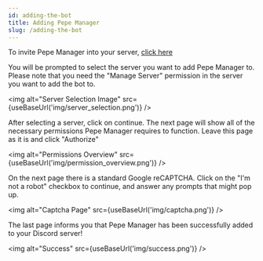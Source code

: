 ```yaml
---
id: adding-the-bot
title: Adding Pepe Manager
slug: /adding-the-bot
---
```



To invite Pepe Manager into your server, [click here](https://pepemanager.com/invite)

You will be prompted to select the server you want to add Pepe Manager to. Please note that you need the "Manage Server" permission in the server you want to add the bot to.

<img alt="Server Selection Image" src={useBaseUrl('img/server_selection.png')} />

After selecting a server, click on continue. The next page will show all of the necessary permissions Pepe Manager requires to function. Leave this page as it is and click "Authorize"

<img alt="Permissions Overview" src={useBaseUrl('img/permission_overview.png')} />

On the next page there is a standard Google reCAPTCHA. Click on the "I'm not a robot" checkbox to continue, and answer any prompts that might pop up.

<img alt="Captcha Page" src={useBaseUrl('img/captcha.png')} />

The last page informs you that Pepe Manager has been successfully added to your Discord server!

<img alt="Success" src={useBaseUrl('img/success.png')} />
